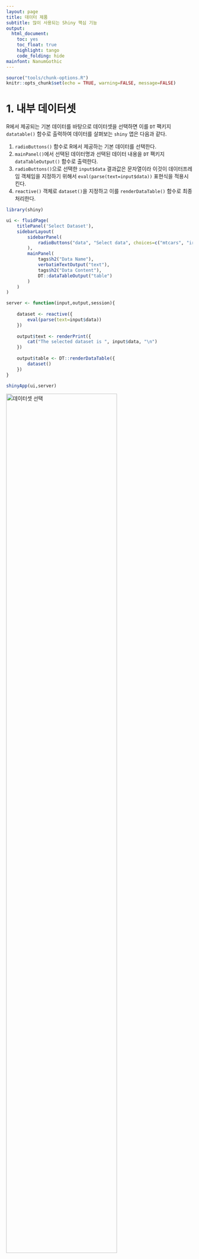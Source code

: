 ```yaml
---
layout: page
title: 데이터 제품
subtitle: 많이 사용되는 Shiny 핵심 기능
output:
  html_document: 
    toc: yes
    toc_float: true
    highlight: tango
    code_folding: hide
mainfont: NanumGothic
---
```


``` r
source("tools/chunk-options.R")
knitr::opts_chunk$set(echo = TRUE, warning=FALSE, message=FALSE)
```


# 1. 내부 데이터셋 {#internal-dataset}

R에서 제공되는 기본 데이터를 바탕으로 데이터셋을 선택하면 이를 `DT` 팩키지 `datatable()` 함수로 출력하여 
데이터를 살펴보는 `shiny` 앱은 다음과 같다.

1. `radioButtons()` 함수로 R에서 제공하는 기본 데이터를 선택한다.
1. `mainPanel()`에서 선택된 데이터명과 선택된 데이터 내용을 `DT` 팩키지 `dataTableOutput()` 함수로 출력한다.
1. `radioButtons()`으로 선택한 `input$data` 결과값은 문자열이라 이것이 데이터프레임 객체임을 지정하기 위해서 `eval(parse(text=input$data))` 표현식을 적용시킨다.
1. `reactive()` 객체로 `dataset()`을 지정하고 이를 `renderDataTable()` 함수로 최종처리한다.

``` r
library(shiny)

ui <- fluidPage(
    titlePanel('Select Dataset'),
    sidebarLayout(
        sidebarPanel(
            radioButtons("data", "Select data", choices=c("mtcars", "iris", "rock", "airquality", "diamonds"))
        ),
        mainPanel(
            tags$h2("Data Name"),
            verbatimTextOutput("text"),
            tags$h2("Data Content"),
            DT::dataTableOutput("table")
        )
    )
)

server <- function(input,output,session){
    
    dataset <- reactive({
        eval(parse(text=input$data))
    })
    
    output$text <- renderPrint({
        cat("The selected dataset is ", input$data, "\n")
    })
    
    output$table <- DT::renderDataTable({
        dataset()
    })
}

shinyApp(ui,server)
```

<img src="fig/shiny-feature-dataset.png" alt="데이터셋 선택" width="77%" />

# 2. 조건부 패널(Conditional Panel) {#conditional-panel}

한정된 화면에 다수 정보를 보여줄 때 스크롤하지 않고 조건에 따라 분석결과를 출력해 내면 좋을 듯 하고 사실 많이 사용하는 기능이다.
이를 위해서 `conditionalPanel()` 함수를 사용하고, `condition =` 인자를 지정하면 조건이 만족될 때만 `*Output()`을 보여줄 수 있다. 

``` r
library(shiny)

ui <- fluidPage(
    titlePanel('Conditional Panel'),
    sidebarLayout(
        sidebarPanel(
            radioButtons("data", "Select data", choices=c("mtcars", "iris", "rock", "airquality", "diamonds")),
            checkboxInput("showtable","Show data Table", value=TRUE)
        ),8
        mainPanel(
            tags$h2("Data Name"),
            verbatimTextOutput("text"),
            
            tags$h2("Data Content"),
            conditionalPanel(condition = "input.showtable == true",
                DT::dataTableOutput("table")
            )
        )
    )
)

server <- function(input,output,session){
    
    dataset <- reactive({
          eval(parse(text=input$data))
    })
    
    output$text <- renderPrint({
        cat("The selected dataset is ", input$data, "\n")
    })
    
    output$table <- DT::renderDataTable({
        dataset()
    })
}

shinyApp(ui,server)
```

<img src="fig/shiny-feature-conditional-panel.png" alt="조건부 패널" width="97%" />


# 3. UI 갱신 {#update-ui}

데이터셋 선정에 이어 모형을 개발할 때 종속변수와 독립/설명변수 지정이 필수적이다.
이를 위해서 `updateSelectInput()` 함수를 사용해서 UI를 갱신한다.

1. 종속변수는 `input$data`에 따라 변경이 생긴다.
1. 데이터셋 변경사항은 `observeEvent()` 함수로 주시하고 있다가 데이터셋에 변경사항이 생기면 이를 변경한다.
1. 설명변수는 데이터셋의 변경과 함께 종속변수 변경이 수반된다. `observeEvent()` 함수로 종속변수 변경사항을 주시하고 있다가 전체 변수중에서 종속변수를 뺀 것을 독립변수로 채워넣는다.

``` r
library(shiny)

ui <- fluidPage(
    titlePanel('Update UI'),
    sidebarLayout(
        sidebarPanel(
            wellPanel(
                radioButtons("data", "Select data", choices=c("mtcars", "iris", "rock", "airquality", "diamonds"), selected="iris"),
                checkboxInput("showtable","Show data Table", value=TRUE)
            ), 
            wellPanel(
                selectInput('y', 'Response variable', choices = c("")),
                selectInput('x', 'Explanatory variable(s)', choices = c(""), multiple=TRUE)
            )
        ),
        mainPanel(
            tags$h2("Data Name"),
            verbatimTextOutput("text"),
            
            tags$h2("Data Content"),
            conditionalPanel(condition = "input.showtable == true",
                DT::dataTableOutput("table")
            )
        )
    )
)

server <- function(input,output,session){
    # 1. dataset -----
    dataset <- reactive({
          eval(parse(text=input$data))
    })
    
    # 2. UI update -----
    observeEvent(input$data,{
        updateSelectInput(session,"y", choices = colnames(dataset()))  
    })
    
    observeEvent(input$y,{
        x_var <- setdiff(colnames(dataset()), input$y)
        updateSelectInput(session,"x", choices = x_var)  
    })
    
    # 3. Regression Formula -----
    reg_formula <- reactive({
        reg_formula <- vector("character", 0)
        
        if(length(input$x) > 0) {
            reg_formula <- paste0(input$y, "~", stringr::str_c(input$x, collapse="+"))
        }
    })
    
    # 3. Rendering -----
    output$text <- renderPrint({
        cat("The selected dataset is ", input$data, "\n")
        cat("Regression Formula ", reg_formula(), "\n")
    })
    
    output$table <- DT::renderDataTable({
        dataset()
    })
    
    
}

shinyApp(ui,server)
```

<img src="fig/shiny-feature-update-ui.png" alt="UI 갱신" width="77%" />


# 4. 이미지 추가 {#add-image}

`shiny` 앱에 이미지나 동영상을 추가하고자 할 때 앱 아래 **`wwww` 디렉토리**를 만들고 이미지 파일(`xwMOOC.png`, `shiny.png`, `RStudio.png`)을 
넣게되면 `img()` 함수로 불러 앱의 일부로 추가할 수 있다. 맹숭맹숭하게 `shiny` 앱을 만드는 것과 비교하여 차별점을 둘 수 있는 점이기도 하다.


``` r
library(shiny)

ui <- fluidPage(
    titlePanel('Update UI'),
    sidebarLayout(
        sidebarPanel(
            wellPanel(
                radioButtons("data", "Select data", choices=c("mtcars", "iris", "rock", "airquality", "diamonds"), selected="iris"),
                checkboxInput("showtable","Show data Table", value=TRUE)
            ), 
            wellPanel(
                selectInput('y', 'Response variable', choices = c("")),
                selectInput('x', 'Explanatory variable(s)', choices = c(""), multiple=TRUE)
            ),
            # Built with Shiny by RStudio
            br(), br(),
            h5(img(src = "xwMOOC.png", height = "30px"), "Built with",
               img(src = "shiny.png", height = "20px"), "and" ,img(src = "RStudio.png", height = "15px"),
               ".")
        ),
        mainPanel(
            tags$h2("Data Name"),
            verbatimTextOutput("text"),
            
            tags$h2("Data Content"),
            conditionalPanel(condition = "input.showtable == true",
                DT::dataTableOutput("table")
            )
        )
    )
)

server <- function(input,output,session){
    # 1. dataset -----
    dataset <- reactive({
          eval(parse(text=input$data))
    })
    
    # 2. UI update -----
    observeEvent(input$data,{
        updateSelectInput(session,"y", choices = colnames(dataset()))  
    })
    
    observeEvent(input$y,{
        x_var <- setdiff(colnames(dataset()), input$y)
        updateSelectInput(session,"x", choices = x_var)  
    })
    
    # 3. Regression Formula -----
    reg_formula <- reactive({
        reg_formula <- vector("character", 0)
        
        if(length(input$x) > 0) {
            reg_formula <- paste0(input$y, "~", stringr::str_c(input$x, collapse="+"))
        }
    })
    
    # 3. Rendering -----
    output$text <- renderPrint({
        cat("The selected dataset is ", input$data, "\n")
        cat("Regression Formula ", reg_formula(), "\n")
    })
    
    output$table <- DT::renderDataTable({
        dataset()
    })
    
    
}

shinyApp(ui,server)
```

<img src="fig/shiny-feature-add-image.png" alt="이미지 추가" width="77%" />

# 5. 대쉬보드 개발 {#shiny-dashboard}

개발된 `shiny` 앱을 거의 대부분 재사용해서 간단히 `shinydashboard`로 탈바꿈할 수 있다.

1. `wellPanel()`에 색상을 적용해서 흰색 글씨가 잘보이게 한다.
1. `tabBox()`를 통해 데이터 관련 내용을 탭에 나열되도록 조치를 한다.
1. `ggplot`을 통해 종속변수와 독립변수 시각화를 할 때 `aes_string()`을 사용해서 `input$x`, `input$y`를 인자값으로 넘겨준다.

``` r
library(shinydashboard)
library(tidyverse)

# 1. Header ------
header <- dashboardHeader(title = "Menu Selection")

# 2. Sidebar ------
sidebar <- dashboardSidebar(
    sidebarMenu(
            wellPanel(style = "background-color: #0090ff",
                radioButtons("data", "Select data", choices=c("mtcars", "iris", "rock", "airquality", "diamonds"), selected="iris"),
                checkboxInput("showtable","Show data Table", value=TRUE)
            ), 
            wellPanel(style = "background-color: #0090ff",
                selectInput('y', 'Response variable', choices = c("")),
                selectInput('x', 'Explanatory variable(s)', choices = c(""), multiple=FALSE)
            ),
            # Built with Shiny by RStudio
            br(), br(),
            h5(img(src = "xwMOOC.png", height = "30px"), "Built with",
               img(src = "shiny.png", height = "20px"), "and" ,img(src = "RStudio-Logo-Blue-Gray.png", height = "15px"),
               ".")
        )
)

# 3. Body ------
body <- dashboardBody(
    tabBox(width = 12, 
        tabPanel("dataset_name",
                tags$h2("Data Name"),
                verbatimTextOutput("text")
        ),
        tabPanel("dataset_content",
                tags$h2("Dataset Content"),
                conditionalPanel(condition = "input.showtable == true",
                                 DT::dataTableOutput("table")
                )
        ),
        tabPanel("dataset_plot",
                 tags$h2("Dataset Plot"),
                 plotOutput("plot")
        )
    )
)

ui <- dashboardPage(header, sidebar, body, skin = "blue")

server <- function(input,output,session){
    # 1. dataset -----
    dataset <- reactive({
          eval(parse(text=input$data))
    })
    
    # 2. UI update -----
    observeEvent(input$data,{
        updateSelectInput(session,"y", choices = colnames(dataset()))  
    })
    
    observeEvent(input$y,{
        x_var <- setdiff(colnames(dataset()), input$y)
        updateSelectInput(session,"x", choices = x_var)  
    })
    
    # 3. Regression Formula -----
    reg_formula <- reactive({
        reg_formula <- vector("character", 0)
        
        if(length(input$x) > 0) {
            reg_formula <- paste0(input$y, "~", stringr::str_c(input$x, collapse="+"))
        }
    })
    
    # 4. Data Set & Regression Model -----
    output$text <- renderPrint({
        cat("The selected dataset is ", input$data, "\n")
        cat("Regression Formula ", reg_formula(), "\n")
    })
    
    # 5. Data Set Display -----
    output$table <- DT::renderDataTable({
        dataset()
    })

    # 6. Render Plot -----
    output$plot <- renderPlot({
        req(input$x)
        req(input$y)
        
        ggplot(dataset(), aes_string(input$y, input$x)) +
            geom_point() +
            geom_smooth(method="lm")
    })

}

shinyApp(ui,server)
```

<img src="fig/shiny-feature-dashboard.png" alt="shiny 대쉬보드" width="77%" />

# 6. 대쉬보드 메뉴 도입 {#shiny-dashboard-menu}

대쉬보드가 만들고나서 좌측에 메뉴를 도입해보자. 

- sidebarMenu() 함수에 `id = "menu"`를 부여하여 메뉴를 클릭했을 때 추적할 수 있게 한다.
- `menuItem()` 함수에 메뉴를 추가한다.
- `box()` 함수에 설정을 해서 가독성을 높인다.
    - `width = 10, title = "Data Name", status = "primary", solidHeader = TRUE,`

``` r
library(shinydashboard)
library(tidyverse)

# 1. Header ------
header <- dashboardHeader(title = "xwMOOC Dashboard")

# 2. Sidebar ------
sidebar <- dashboardSidebar(
    sidebarMenu(id = "menu",
        wellPanel(style = "background-color: #081730",
            menuItem(" Data", tabName = "data_menu", icon = icon(name = "table")),
                radioButtons("data", "Select data", choices=c("mtcars", "iris", "rock", "airquality", "diamonds"), selected="iris"),
                checkboxInput("showtable","Show data Table", value=TRUE)
        ),
        wellPanel(style = "background-color: #081730",
            menuItem(" Variable", tabName = "var_menu", icon = icon(name = "columns")),
                selectInput('y', 'Response variable', choices = c("")),
                selectInput('x', 'Explanatory variable(s)', choices = c(""), multiple=FALSE)
        ),
    
        # Built with Shiny by RStudio
        br(), br(),
        h5(img(src = "xwMOOC.png", height = "30px"), "Built with",
           img(src = "shiny.png", height = "20px"), "and" ,img(src = "RStudio-Logo-Blue-Gray.png", height = "15px"),
           ".")
    )
)

# 3. Body ------
body <- dashboardBody(
    
    box(width = 10, title = "Data Name", status = "primary", solidHeader = TRUE,
        verbatimTextOutput("text")
    ),
    
    box(width = 10, title = "Dataset Content", status = "primary", solidHeader = TRUE,
        conditionalPanel(condition = "input.showtable == true",
                         DT::dataTableOutput("table")
        )
    ),
    
    box(width = 10, title = "Visualization", status = "primary", solidHeader = TRUE,
            plotOutput("plot")
    )
)

ui <- dashboardPage(header, sidebar, body, skin = "blue")

server <- function(input,output,session){
    # 1. dataset -----
    dataset <- reactive({
          eval(parse(text=input$data))
    })
    
    # 2. UI update -----
    observeEvent(input$data,{
        updateSelectInput(session,"y", choices = colnames(dataset()))  
    })
    
    observeEvent(input$y,{
        x_var <- setdiff(colnames(dataset()), input$y)
        updateSelectInput(session,"x", choices = x_var)  
    })
    
    # 3. Regression Formula -----
    reg_formula <- reactive({
        reg_formula <- vector("character", 0)
        
        if(length(input$x) > 0) {
            reg_formula <- paste0(input$y, "~", stringr::str_c(input$x, collapse="+"))
        }
    })
    
    # 4. Data Set & Regression Model -----
    output$text <- renderPrint({
        cat("The selected dataset is ", input$data, "\n")
        cat("Regression Formula ", reg_formula(), "\n")
        cat("Menu Item selected: ", input$menu)
    })
    
    # 5. Data Set Display -----
    output$table <- DT::renderDataTable({
        dataset()
    })

    # 6. Render Plot -----
    output$plot <- renderPlot({
        req(input$x)
        req(input$y)
        
        ggplot(dataset(), aes_string(input$y, input$x)) +
            geom_point() +
            geom_smooth(method="lm")
    })

}

shinyApp(ui,server)

```

<img src="fig/shiny-feature-dashboard-menu.png" alt="메뉴 도입" width="77%" />

# 7. 대쉬보드 조건부 패널 {#shiny-dashboard-conditional}

대쉬보드가 만들고나서 좌측에 메뉴를 도입했으니, 이제 조건부 패널(conditional panel)을 사용해서 
해당 메뉴가 클릭되었을 때만 결과값이 나오도록 작업을 한다.


``` r
library(shinydashboard)
library(tidyverse)

# 1. Header ------
header <- dashboardHeader(title = "xwMOOC Dashboard")

# 2. Sidebar ------
sidebar <- dashboardSidebar(
    sidebarMenu(id = "menu",
        wellPanel(style = "background-color: #081730",
        menuItem(" Data", tabName = "data_menu", icon = icon(name = "table")),
            radioButtons("data", "Select data", choices=c("mtcars", "iris", "rock", "airquality", "diamonds"), selected="iris"),
            checkboxInput("showtable","Show data Table", value=TRUE)
        ),
        wellPanel(style = "background-color: #081730",
            menuItem(" Variable", tabName = "var_menu", icon = icon(name = "columns")),
                selectInput('y', 'Response variable', choices = c("")),
                selectInput('x', 'Explanatory variable(s)', choices = c(""), multiple=FALSE)
        ),
    
        # Built with Shiny by RStudio
        br(), br(),
        h5(img(src = "xwMOOC.png", height = "30px"), "Built with",
           img(src = "shiny.png", height = "20px"), "and" ,img(src = "RStudio-Logo-Blue-Gray.png", height = "15px"),
           ".")
    )
)

# 3. Body ------
body <- dashboardBody(
    
    conditionalPanel(condition = "input.menu == 'data_menu'", 
        box(width = 10, title = "Data Name", status = "primary", solidHeader = TRUE,
            verbatimTextOutput("text")
        )
    ),
    
    conditionalPanel(condition = "input.menu == 'var_menu'", 
        box(width = 8, title = "Dataset Content", status = "primary", solidHeader = TRUE,
            conditionalPanel(condition = "input.showtable == true",
                             DT::dataTableOutput("table")
            )
        ),
        
        box(width = 4, title = "Visualization", status = "primary", solidHeader = TRUE,
                plotOutput("plot")
        )
    )
)

ui <- dashboardPage(header, sidebar, body, skin = "blue")

server <- function(input,output,session){
    # 1. dataset -----
    dataset <- reactive({
          eval(parse(text=input$data))
    })
    
    # 2. UI update -----
    observeEvent(input$data,{
        updateSelectInput(session,"y", choices = colnames(dataset()))  
    })
    
    observeEvent(input$y,{
        x_var <- setdiff(colnames(dataset()), input$y)
        updateSelectInput(session,"x", choices = x_var)  
    })
    
    # 3. Regression Formula -----
    reg_formula <- reactive({
        reg_formula <- vector("character", 0)
        
        if(length(input$x) > 0) {
            reg_formula <- paste0(input$y, "~", stringr::str_c(input$x, collapse="+"))
        }
    })
    
    # 4. Data Set & Regression Model -----
    output$text <- renderPrint({
        cat("The selected dataset is ", input$data, "\n")
        cat("Regression Formula ", reg_formula(), "\n")
        cat("Menu Item selected: ", input$menu)
    })
    
    # 5. Data Set Display -----
    output$table <- DT::renderDataTable({
        dataset()
    })

    # 6. Render Plot -----
    output$plot <- renderPlot({
        req(input$x)
        req(input$y)
        
        ggplot(dataset(), aes_string(input$y, input$x)) +
            geom_point() +
            geom_smooth(method="lm")
    })

}

shinyApp(ui,server)
```

<img src="fig/shiny-feature-dashboard-conditional.png" alt="메뉴 도입" width="77%" />


# 8. 하위 메뉴 숨겼다가 보이는 기능 [^so-menu-show-hide] {#shiny-dashboard-menu-show-hide}

[^so-menu-show-hide]: [stackoverflow, React to menuItem() tab selection](https://stackoverflow.com/questions/37595124/react-to-menuitem-tab-selection)

제어가 포함된 `shiny` 앱을 제작할 때 특정 메뉴에 관련된 제어 입력기(`*input`)를 배치할 경우가 있다.
이런 경우 [React to menuItem() tab selection](https://stackoverflow.com/questions/37595124/react-to-menuitem-tab-selection) 코드를 참고하여 이를 반영한다.

``` r
library(shinydashboard)
library(tidyverse)

convertMenuItem <- function(mi, tabName) {
    mi$children[[1]]$attribs['data-toggle']="tab"
    mi$children[[1]]$attribs['data-value'] = tabName
    if(length(mi$attribs$class)>0 && mi$attribs$class=="treeview"){
        mi$attribs$class=NULL
    }
    mi
}

# 1. Header ------
header <- dashboardHeader(title = "xwMOOC Dashboard")

# 2. Sidebar ------
sidebar <- dashboardSidebar(
    sidebarMenu(id = "menu",
        convertMenuItem(
            menuItem(" Data", tabName = "data_menu", icon = icon(name = "table"),
                radioButtons("data", "Select data", choices=c("mtcars", "iris", "rock", "airquality", "diamonds"), selected="iris"),
                checkboxInput("showtable","Show data Table", value=TRUE)), 'data_menu'
            ),
        convertMenuItem(
            menuItem(" Variable", tabName = "var_menu", icon = icon(name = "columns"),
              selectInput('y', 'Response variable', choices = c("")),
              selectInput('x', 'Explanatory variable(s)', choices = c(""), multiple=FALSE)), 'var_menu'
        ),

        # Built with Shiny by RStudio
        br(), br(),
        h5(img(src = "xwMOOC.png", height = "30px"), "Built with",
           img(src = "shiny.png", height = "20px"), "and" ,img(src = "RStudio-Logo-Blue-Gray.png", height = "15px"),
           ".")
    )
)

# 3. Body ------
body <- dashboardBody(
    
    conditionalPanel(condition = "input.menu == 'data_menu'", 
        box(width = 10, title = "Data Name", status = "primary", solidHeader = TRUE,
            verbatimTextOutput("text")
        )
    ),
    
    conditionalPanel(condition = "input.menu == 'var_menu'", 
        box(width = 8, title = "Dataset Content", status = "primary", solidHeader = TRUE,
            conditionalPanel(condition = "input.showtable == true",
                             DT::dataTableOutput("table")
            )
        ),
        
        box(width = 4, title = "Visualization", status = "primary", solidHeader = TRUE,
                plotOutput("plot")
        )
    )
)

ui <- dashboardPage(header, sidebar, body, skin = "blue")

server <- function(input,output,session){
    
    observeEvent(input$showtable, {
        shinyjs::hide(id = "data")
        shinyjs::hide(id = "x")
    })
        
    # 1. dataset -----
    dataset <- reactive({
          eval(parse(text=input$data))
    })
    
    # 2. UI update -----
    observeEvent(input$data,{
        updateSelectInput(session,"y", choices = colnames(dataset()))  
    })
    
    observeEvent(input$y,{
        x_var <- setdiff(colnames(dataset()), input$y)
        updateSelectInput(session,"x", choices = x_var)  
    })
    
    # 3. Regression Formula -----
    reg_formula <- reactive({
        reg_formula <- vector("character", 0)
        
        if(length(input$x) > 0) {
            reg_formula <- paste0(input$y, "~", stringr::str_c(input$x, collapse="+"))
        }
    })
    
    # 4. Data Set & Regression Model -----
    output$text <- renderPrint({
        cat("The selected dataset is ", input$data, "\n")
        cat("Regression Formula ", reg_formula(), "\n")
        cat("Menu Item selected: ", input$menu)
    })
    
    # 5. Data Set Display -----
    output$table <- DT::renderDataTable({
        dataset()
    })

    # 6. Render Plot -----
    output$plot <- renderPlot({
        req(input$x)
        req(input$y)
        
        ggplot(dataset(), aes_string(input$y, input$x)) +
            geom_point() +
            geom_smooth(method="lm")
    })

}

shinyApp(ui,server)
```

<img src="fig/shiny-feature-menu.gif" alt="Shiny 메뉴 보이고 숨기기" width="77%" />


